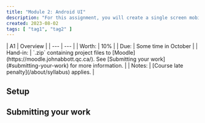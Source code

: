 ```yaml
---
title: "Module 2: Android UI"
description: "For this assignment, you will create a single screen mobile app that runs on one platform (iOS or Android), and uses the multiplatform technologies taught in class. The topic of the app is of your choice."
created: 2023-08-02
tags: [ "tag1", "tag2" ]
---
```


<div class="first-col-header">
| A1 | Overview |
| --- | --- |
| Worth: | 10% |
| Due: | Some time in October |
| Hand-in: | `.zip` containing project files to [Moodle](https://moodle.johnabbott.qc.ca/). See [Submitting your work](#submitting-your-work) for more information. |
| Notes: | [Course late penalty](/about/syllabus) applies. |
</div>

## Setup

## Submitting your work
